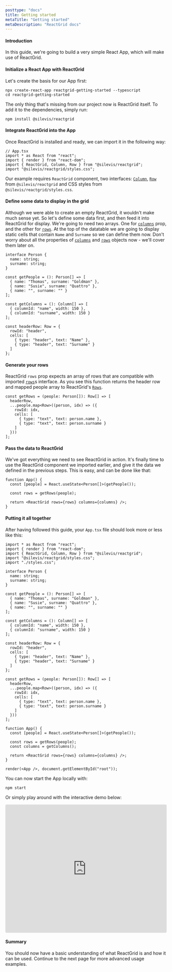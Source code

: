 ```yaml
---
posttype: "docs"
title: Getting started
metaTitle: "Getting started"
metaDescription: "ReactGrid docs"
---
```


#### Introduction

In this guide, we're going to build a very simple React App, which will make use of ReactGrid.

#### Initialize a React App with ReactGrid

Let's create the basis for our App first:
```shell
npx create-react-app reactgrid-getting-started --typescript
cd reactgrid-getting-started
```

The only thing that's missing from our project now is ReactGrid itself.
To add it to the dependencies, simply run:
```shell
npm install @silevis/reactgrid
```

####  Integrate ReactGrid into the App

Once ReactGrid is installed and ready, we can import it in the following way:

```tsx
// App.tsx
import * as React from "react";
import { render } from "react-dom";
import { ReactGrid, Column, Row } from "@silevis/reactgrid";
import "@silevis/reactgrid/styles.css";
```

Our example requires `ReactGrid` component, two interfaces: [`Column`](/docs/4.0/7-api/0-interfaces/3-column/),
[`Row`](/docs/4.0/7-api/0-interfaces/2-row/) from `@silevis/reactgrid` and CSS styles from `@silevis/reactgrid/styles.css`.

#### Define some data to display in the grid

Although we were able to create an empty ReactGrid, it wouldn't make much sense yet.
So let's define some data first, and then feed it into ReactGrid for display.
We're going to need two arrays. One for [`columns`](/docs/4.0/7-api/0-interfaces/3-column/) prop,
and the other for [`rows`](/docs/4.0/7-api/0-interfaces/2-row/).
At the top of the datatable we are going to display static cells that contain `Name` and `Surname` so we can define them now. 
Don't worry about all the properties of [`columns`](/docs/4.0/7-api/0-interfaces/3-column/)
and [`rows`](/docs/4.0/7-api/0-interfaces/2-row/) objects now - we'll cover them later on.

```tsx
interface Person {
  name: string;
  surname: string;
}

const getPeople = (): Person[] => [
  { name: "Thomas", surname: "Goldman" },
  { name: "Susie", surname: "Quattro" },
  { name: "", surname: "" }
];

const getColumns = (): Column[] => [
  { columnId: "name", width: 150 },
  { columnId: "surname", width: 150 }
];

const headerRow: Row = {
  rowId: "header",
  cells: [
    { type: "header", text: "Name" },
    { type: "header", text: "Surname" }
  ]
};
```

#### Generate your rows

ReactGrid `rows` prop expects an array of rows that are compatible with imported 
[`rows`](/docs/4.0/7-api/0-interfaces/2-row/)s interface.
As you see this function returns the header row and mapped people array to ReactGrid's 
[`Rows`](/docs/4.0/7-api/0-interfaces/2-row/).

```tsx
const getRows = (people: Person[]): Row[] => [
  headerRow,
  ...people.map<Row>((person, idx) => ({
    rowId: idx,
    cells: [
      { type: "text", text: person.name },
      { type: "text", text: person.surname }
    ]
  }))
];
```

#### Pass the data to ReactGrid

We've got everything we need to see ReactGrid in action.
It's finally time to use the ReactGrid component we imported earlier, and give it the data
we defined in the previous steps. This is easy, and can be done like that:

``` tsx
function App() {
  const [people] = React.useState<Person[]>(getPeople());

  const rows = getRows(people);

  return <ReactGrid rows={rows} columns={columns} />;
}
```

#### Putting it all together

After having followed this guide, your `App.tsx` file should look more or less like this:

```tsx
import * as React from "react";
import { render } from "react-dom";
import { ReactGrid, Column, Row } from "@silevis/reactgrid";
import "@silevis/reactgrid/styles.css";
import "./styles.css";

interface Person {
  name: string;
  surname: string;
}

const getPeople = (): Person[] => [
  { name: "Thomas", surname: "Goldman" },
  { name: "Susie", surname: "Quattro" },
  { name: "", surname: "" }
];

const getColumns = (): Column[] => [
  { columnId: "name", width: 150 },
  { columnId: "surname", width: 150 }
];

const headerRow: Row = {
  rowId: "header",
  cells: [
    { type: "header", text: "Name" },
    { type: "header", text: "Surname" }
  ]
};

const getRows = (people: Person[]): Row[] => [
  headerRow,
  ...people.map<Row>((person, idx) => ({
    rowId: idx,
    cells: [
      { type: "text", text: person.name },
      { type: "text", text: person.surname }
    ]
  }))
];

function App() {
  const [people] = React.useState<Person[]>(getPeople());

  const rows = getRows(people);
  const columns = getColumns();

  return <ReactGrid rows={rows} columns={columns} />;
}

render(<App />, document.getElementById("root"));

```

You can now start the App locally with:
```shell
npm start
```
Or simply play around with the interactive demo below:

<iframe
  src="https://codesandbox.io/embed/reactgrid-getting-started-0754c?autoresize=1&fontsize=14&hidenavigation=1&theme=dark"
  style="width:100%; height:400px; border:0; border-radius: 4px; overflow:hidden;"
  title="reactgrid-getting-started"
  allow="accelerometer; ambient-light-sensor; camera; encrypted-media; geolocation; gyroscope; hid; microphone; midi; payment; usb; vr; xr-spatial-tracking"
  sandbox="allow-forms allow-modals allow-popups allow-presentation allow-same-origin allow-scripts"
></iframe>

#### Summary

You should now have a basic understanding of what ReactGrid is and how it can be used.
Continue to the next page for more advanced usage examples.

